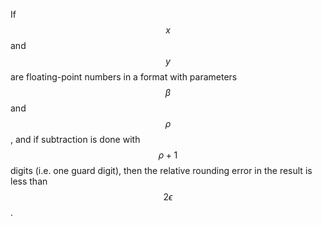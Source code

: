 <Theorem id="2"/>

If $$x$$ and $$y$$ are floating-point numbers in a format with parameters $$\beta$$ and $$\rho$$, and if subtraction is done with $$\rho + 1$$ digits (i.e. one guard digit), then the relative rounding error in the result is less than $$2\epsilon$$.


